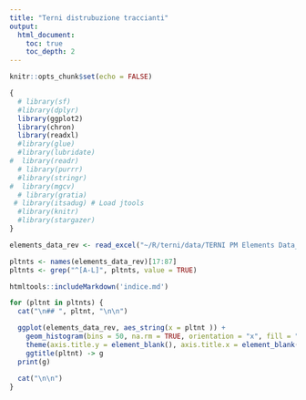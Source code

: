 ```yaml
---
title: "Terni distrubuzione traccianti"
output: 
  html_document:
    toc: true
    toc_depth: 2
---
```


```r
knitr::opts_chunk$set(echo = FALSE)

{
  # library(sf)
  #library(dplyr)
  library(ggplot2)
  library(chron)
  library(readxl)
  #library(glue)
  #library(lubridate)
#  library(readr)
  # library(purrr)
  #library(stringr)
#  library(mgcv)
  # library(gratia)
 # library(itsadug) # Load jtools
  #library(knitr)
  #library(stargazer)
} 

elements_data_rev <- read_excel("~/R/terni/data/TERNI PM Elements Data_rev2.xlsx")

pltnts <- names(elements_data_rev)[17:87]
pltnts <- grep("^[A-L]", pltnts, value = TRUE) 

```

```r
htmltools::includeMarkdown('indice.md')

```

```r

for (pltnt in pltnts) {
  cat("\n## ", pltnt, "\n\n")

  ggplot(elements_data_rev, aes_string(x = pltnt )) +
    geom_histogram(bins = 50, na.rm = TRUE, orientation = "x", fill = "dodgerblue") +
    theme(axis.title.y = element_blank(), axis.title.x = element_blank()) + 
    ggtitle(pltnt) -> g
  print(g)
  
  cat("\n\n")
}
```


